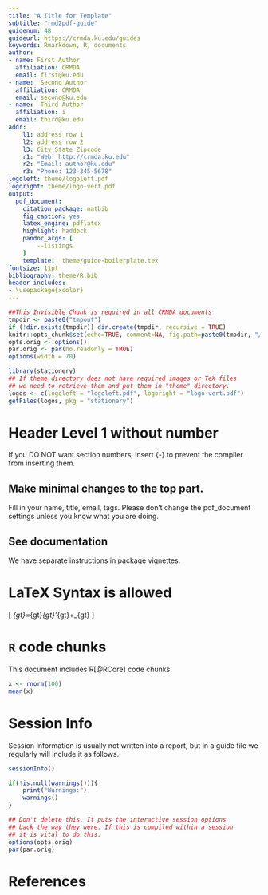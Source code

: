 ```yaml
---
title: "A Title for Template"
subtitle: "rmd2pdf-guide"
guidenum: 48
guideurl: https://crmda.ku.edu/guides
keywords: Rmarkdown, R, documents
author:
- name: First Author
  affiliation: CRMDA
  email: first@ku.edu
- name:  Second Author
  affiliation: CRMDA
  email: second@ku.edu
- name:  Third Author
  affiliation: i
  email: third@ku.edu
addr:
    l1: address row 1
    l2: address row 2
    l3: City State Zipcode
    r1: "Web: http://crmda.ku.edu"
    r2: "Email: author@ku.edu"
    r3: "Phone: 123-345-5678"
logoleft: theme/logoleft.pdf
logoright: theme/logo-vert.pdf
output: 
  pdf_document:
    citation_package: natbib
    fig_caption: yes
    latex_engine: pdflatex
    highlight: haddock
    pandoc_args: [
        --listings
    ]
    template:  theme/guide-boilerplate.tex
fontsize: 11pt
bibliography: theme/R.bib
header-includes:
- \usepackage{xcolor}
---
```


```r
##This Invisible Chunk is required in all CRMDA documents
tmpdir <- paste0("tmpout")
if (!dir.exists(tmpdir)) dir.create(tmpdir, recursive = TRUE)
knitr::opts_chunk$set(echo=TRUE, comment=NA, fig.path=paste0(tmpdir, "/p-"))
opts.orig <- options()
par.orig <- par(no.readonly = TRUE)
options(width = 70)
```

```r
library(stationery)
## If theme directory does not have required images or TeX files
## we need to retrieve them and put them in "theme" directory. 
logos <- c(logoleft = "logoleft.pdf", logoright = "logo-vert.pdf")
getFiles(logos, pkg = "stationery")
```

\begin{abstract}
\noindent
This is an abstract. Please include a terse, yet descriptive statement here of less than 200 words. It should avoid colloquialisms and polysyllabic profundities.
\end{abstract}


# Header Level 1 without number {-}

If you DO NOT want section numbers, insert {-} to prevent the 
compiler from inserting them.

## Make minimal changes to the top part. {-}

Fill in your name, title, email, tags.  Please don't change the
pdf_document settings unless you know what you are doing.

## See documentation {-}

We have separate instructions in package vignettes.

# LaTeX Syntax is allowed {-}

\[
\Sigma_{gt}=\Lambda_{gt}\Psi_{gt}\Lambda'_{gt}+\Theta_{gt}
\]

# `R` code chunks {-}

This document includes R[@RCore] code chunks.

```r
x <- rnorm(100)
mean(x)
```


[//]: (All guides must have this as the final stanza)

# Session Info {-}

Session Information is usually not written into a report, but in a
guide file we regularly will include it as follows.

```r
sessionInfo()
```

```r
if(!is.null(warnings())){
    print("Warnings:")
    warnings()
}
```

```r
## Don't delete this. It puts the interactive session options
## back the way they were. If this is compiled within a session
## it is vital to do this.
options(opts.orig)
par(par.orig)
```


# References {-}

